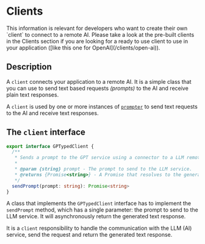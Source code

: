 
# Clients

<Callout type="info">
  This information is relevant for developers who want to create their own `client` to connect to a remote AI. Please
  take a look at the pre-built clients in the Clients section if you are looking for a ready to use client to use in
  your application ([like this one for OpenAI](/clients/open-ai)).
</Callout>

## Description

A `client` connects your application to a remote AI. It is a simple class that you can use to send text based requests _(prompts)_ to the AI and receive plain text responses.

A `client` is used by one or more instances of [`prompter`](/prompters/about-prompters) to send text requests to the AI and receive text responses.

## The `client` interface

```typescript
export interface GPTypedClient {
  /**
   * Sends a prompt to the GPT service using a connector to a LLM remote service.
   *
   * @param {string} prompt - The prompt to send to the LLM service.
   * @returns {Promise<string>} - A Promise that resolves to the generated text response from the LLM model.
   */
  sendPrompt(prompt: string): Promise<string>
}
```

A class that implements the `GPTypedClient` interface has to implement the `sendPrompt` method, which has a single parameter: the prompt to send to the LLM service. It will asynchronously return the generated text response.

It is a `client` responsibility to handle the communication with the LLM (AI) service, send the request and return the generated text response.
